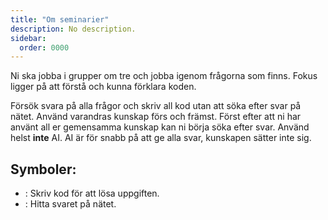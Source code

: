 ```yaml
---
title: "Om seminarier"
description: No description.
sidebar:
  order: 0000
---
```



Ni ska jobba i grupper om tre och jobba igenom frågorna som finns. Fokus ligger på att förstå och kunna förklara koden.

Försök svara på alla frågor och skriv all kod utan att söka efter svar på nätet. Använd varandras kunskap förs och främst. Först efter att ni har använt all er gemensamma kunskap kan ni börja söka efter svar. Använd helst **inte** AI. AI är för snabb på att ge alla svar, kunskapen sätter inte sig.

## Symboler:
- <Icon name="seti:python" class="inline-icon" label="Write code" />: Skriv kod för att lösa uppgiften.
- <Icon name="magnifier" class="inline-icon" label="Search for answer" />: Hitta svaret på nätet.